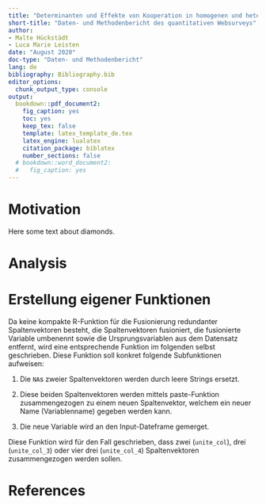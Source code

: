 ```yaml
---
title: "Determinanten und Effekte von Kooperation in homogenen und heterogenen Forschungsverbünden"
short-title: "Daten- und Methodenbericht des quantitativen Websurveys"
author:
- Malte Hückstädt
- Luca Marie Leisten
date: "August 2020"
doc-type: "Daten- und Methodenbericht"
lang: de
bibliography: Bibliography.bib
editor_options:
  chunk_output_type: console
output:
  bookdown::pdf_document2:
    fig_caption: yes
    toc: yes
    keep_tex: false
    template: latex_template_de.tex
    latex_engine: lualatex
    citation_package: biblatex
    number_sections: false
  # bookdown::word_document2:
  #   fig_caption: yes
---
```


# Motivation

Here some text about diamonds.

# Analysis


# Erstellung eigener Funktionen

Da keine kompakte R-Funktion für die Fusionierung redundanter Spaltenvektoren besteht, die Spaltenvektoren fusioniert, die fusionierte Variable umbenennt sowie die Ursprungsvariablen aus dem Datensatz entfernt, wird eine entsprechende Funktion im folgenden selbst geschrieben. Diese Funktion soll konkret folgende Subfunktionen aufweisen:

1. Die `NA`s zweier Spaltenvektoren werden durch leere Strings ersetzt.

2. Diese beiden Spaltenvektoren werden mittels paste-Funktion zusammengezogen zu einem neuen Spaltenvektor, welchem ein neuer Name (Variablenname) gegeben werden kann.

3. Die neue Variable wird an den Input-Dateframe gemerget.

Diese Funktion wird für den Fall geschrieben, dass zwei (`unite_col`), drei (`unite_col_3`) oder vier drei (`unite_col_4`) Spaltenvektoren zusammengezogen werden sollen.

# References
